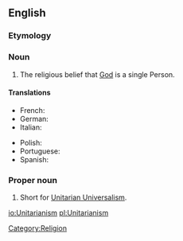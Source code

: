 {{wikipedia}}
==English==

===Etymology===
{{suffix|Unitarian|ism}}

===Noun===
{{en-noun|-}}

# The religious belief that [[God]] is a single Person.

====Translations====
{{trans-top|the religious belief that God is a single person}}
* French: {{t|fr|unitarisme|m}}
* German: {{t|de|Unitarismus|m}}
* Italian: {{t|it|unitarianismo|m}}
{{trans-mid}}
* Polish: {{t|pl|unitarianizm|m}}
* Portuguese: {{t|pt|unitarismo|m}}
* Spanish: {{t|es|unitarismo|m}}
{{trans-bottom}}

===Proper noun===
{{en-proper noun|-}}

# Short for [[Unitarian Universalism]].

[[Category:Religion]]

[[io:Unitarianism]]
[[pl:Unitarianism]]